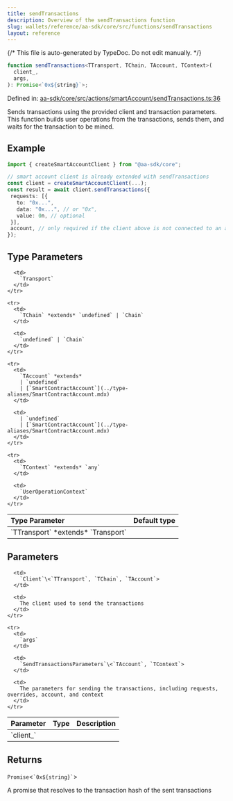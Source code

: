 ```yaml
---
title: sendTransactions
description: Overview of the sendTransactions function
slug: wallets/reference/aa-sdk/core/src/functions/sendTransactions
layout: reference
---
```


{/* This file is auto-generated by TypeDoc. Do not edit manually. */}

```ts
function sendTransactions<TTransport, TChain, TAccount, TContext>(
  client_,
  args,
): Promise<`0x${string}`>;
```

Defined in: [aa-sdk/core/src/actions/smartAccount/sendTransactions.ts:36](https://github.com/alchemyplatform/aa-sdk/blob/9f926c402d1661309abbf8eae8431e52e8c5e53f/aa-sdk/core/src/actions/smartAccount/sendTransactions.ts#L36)

Sends transactions using the provided client and transaction parameters. This function builds user operations from the transactions, sends them, and waits for the transaction to be mined.

## Example

```ts
import { createSmartAccountClient } from "@aa-sdk/core";

// smart account client is already extended with sendTransactions
const client = createSmartAccountClient(...);
const result = await client.sendTransactions({
 requests: [{
   to: "0x...",
   data: "0x...", // or "0x",
   value: 0n, // optional
 }],
 account, // only required if the client above is not connected to an account
});
```

## Type Parameters

<table>
  <thead>
    <tr>
      <th align="left">Type Parameter</th>
      <th align="left">Default type</th>
    </tr>
  </thead>

  <tbody>
    <tr>
      <td>
        `TTransport` *extends* `Transport`
      </td>

      <td>
        `Transport`
      </td>
    </tr>

    <tr>
      <td>
        `TChain` *extends* `undefined` | `Chain`
      </td>

      <td>
        `undefined` | `Chain`
      </td>
    </tr>

    <tr>
      <td>
        `TAccount` *extends*
        | `undefined`
        | [`SmartContractAccount`](../type-aliases/SmartContractAccount.mdx)
      </td>

      <td>
        | `undefined`
        | [`SmartContractAccount`](../type-aliases/SmartContractAccount.mdx)
      </td>
    </tr>

    <tr>
      <td>
        `TContext` *extends* `any`
      </td>

      <td>
        `UserOperationContext`
      </td>
    </tr>

  </tbody>
</table>

## Parameters

<table>
  <thead>
    <tr>
      <th align="left">Parameter</th>
      <th align="left">Type</th>
      <th align="left">Description</th>
    </tr>
  </thead>

  <tbody>
    <tr>
      <td>
        `client_`
      </td>

      <td>
        `Client`\<`TTransport`, `TChain`, `TAccount`>
      </td>

      <td>
        The client used to send the transactions
      </td>
    </tr>

    <tr>
      <td>
        `args`
      </td>

      <td>
        `SendTransactionsParameters`\<`TAccount`, `TContext`>
      </td>

      <td>
        The parameters for sending the transactions, including requests, overrides, account, and context
      </td>
    </tr>

  </tbody>
</table>

## Returns

`Promise`\<`` `0x${string}` ``>

A promise that resolves to the transaction hash of the sent transactions
